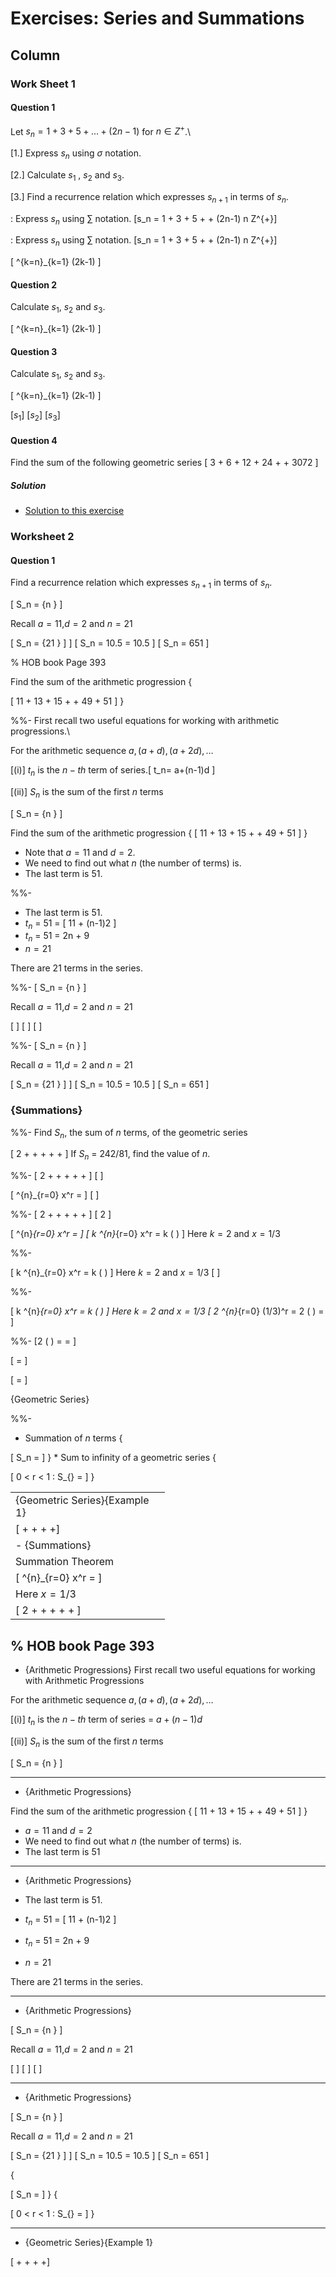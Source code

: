 
Exercises: Series and Summations {data-navmenu="Exercises"}
==================================

Column {.tabset}
-----------------------------



### Work Sheet 1


#### Question 1




Let $s_n = 1 + 3 + 5 + \ldots + (2n-1)$ for $n \in Z^{+}$.\\

[1.] Express $s_n$ using $\sigma$ notation.

[2.] Calculate $s_1$ , $s_2$ and $s_3$.

[3.] Find a recurrence relation which expresses $s_{n+1}$ in terms of $s_n$.




\textbf{Part 1}: Express $s_n$ using $\sum$ notation.
\[s_n = 1 + 3 + 5 + \ldots + (2n-1) \mbox{   for }n \in Z^{+}\]


\textbf{Part 1}: Express $s_n$ using $\sum$ notation.
\[s_n = 1 + 3 + 5 + \ldots + (2n-1) \mbox{   for }n \in Z^{+}\]



\[  \sum^{k=n}_{k=1} (2k-1) \]


#### Question 2

Calculate $s_1$, $s_2$ and $s_3$.



\[  \sum^{k=n}_{k=1} (2k-1) \]



#### Question 3

Calculate $s_1$, $s_2$ and $s_3$.



\[  \sum^{k=n}_{k=1} (2k-1) \]


[$s_1$]
[$s_2$]
[$s_3$]



#### Question 4

Find the sum of the following geometric series
\[ 3 + 6 + 12 + 24 + \ldots + 3072 \]

<h5> Solution</h5>

* <a href="https://youtu.be/q6cYD8Ohgno">Solution to this exercise</a>

### Worksheet 2

#### Question 1

Find a recurrence relation which expresses $s_{n+1}$ in terms of $s_n$.





\textbf{Arithmetic Progressions}

\[ S_n  = {n \over 2} \left[ 2a+(n-1)d \right] \]

Recall $a=11$,$d=2$ and $n=21$


\[ S_n  = {21 \over 2} \left[ (2.11) +[(21-1)2] \right] \]
\[ S_n  = 10.5 \left[ 22 + 40 \right]  = 10.5 \times 62\]
\[ S_n  = 651 \] 






% HOB book Page 393




Find the sum of the arithmetic progression
{

\[ 11 + 13 + 15 + \ldots + 49 + 51 \]
}



%%- \vspace{-0.5cm}
First recall two useful equations for working with arithmetic progressions.\\
\bigskip


For the arithmetic sequence $a,(a+d) ,(a+2d), \ldots$


[(i)] $t_n$ is the $n-th$ term of series.\[ t_n= a+(n-1)d \]

[(ii)] $S_n$ is the sum of the first $n$ terms

\[ S_n  = {n \over 2} \left[ 2a+(n-1)d \right] \]




Find the sum of the arithmetic progression
{
\[ 11 + 13 + 15 + \dots + 49 + 51 \]
}

* Note that $a=11$ and $d=2$.
* We need to find out what $n$ (the number of terms) is.
* The last term is $51$.




%%- 

* The last term is $51$.
* $t_n$ = 51 = [ 11 + (n-1)2 ] 
* $t_n$ = 51 = 2n + 9
* $n=21$

There are 21 terms in the series.

%%- \vspace{-0.8cm}
\[ S_n  = {n \over 2} \left[ 2a+(n-1)d \right] \]

Recall $a=11$,$d=2$ and $n=21$

\[ \phantom{S_n  = {21 \over 2} \left[ (2.11) +[(21-1)2] \right]} \]
\[ \phantom{S_n  = 10.5 \left[ 22 + 40 \right]  = 10.5 \times 62}\]
\[ \phantom{S_n  = 651} \] 

%%- \vspace{-0.8cm}
\[ S_n  = {n \over 2} \left[ 2a+(n-1)d \right] \]

Recall $a=11$,$d=2$ and $n=21$


\[ S_n  = {21 \over 2} \left[ (2.11) +[(21-1)2] \right] \]
\[ S_n  = 10.5 \left[ 22 + 40 \right]  = 10.5 \times 62\]
\[ S_n  = 651 \] 




### {Summations}

%%- 
Find $S_n$, the sum of $n$ terms, of the geometric series

\[  2 + \frac{2}{3} + \frac{2}{3^2} + \frac{2}{3^3} +  \ldots + \frac{2}{3^{n-1}} \]
\bigskip
If $S_n$ = 242/81, find the value of $n$.





%%- \vspace{-0.5cm}
\[  2 + \frac{2}{3} + \frac{2}{3^2} + \frac{2}{3^3} +  \ldots + \frac{2}{3^{n-1}} \]
\[ \phantom{ 2 \times \left[ 1 + \frac{1}{3} + \frac{1}{3^2} + \frac{1}{3^3} +  \ldots + \frac{1}{3^{n-1}}   \right]  } \]


\textbf{Summation Theorem}

\[ \sum^{n}_{r=0} x^r = \frac{x^{n+1}-1}{x-1} \]
\[ \phantom{k \sum^{n}_{r=0} x^r = k \frac{x^{n+1}-1}{x-1}  } \]
\phantom{Here $k=2$ and $x = 1/3$ }






%%- \vspace{-0.5cm}
\[  2 + \frac{2}{3} + \frac{2}{3^2} + \frac{2}{3^3} +  \ldots + \frac{2}{3^{n-1}} \]
\[  2 \times \left[ 1 + \frac{1}{3} + \frac{1}{3^2} + \frac{1}{3^3} +  \ldots + \frac{1}{3^{n-1}}   \right] \]

\textbf{Summation Theorem}

\[ \sum^{n}_{r=0} x^r = \frac{x^{n+1}-1}{x-1} \]
\[ k  \sum^{n}_{r=0} x^r  =  k \left( \frac{x^{n+1}-1}{x-1} \right) \]
Here $k=2$ and $x = 1/3$ 





%%- \vspace{-0.5cm}

\[ k  \sum^{n}_{r=0} x^r  =  k \left( \frac{x^{n+1}-1}{x-1} \right) \]
Here $k=2$ and $x = 1/3$ 
\[  \phantom{ 2  \sum^{n}_{r=0} (1/3)^r  =  2 \left( \frac{(1/3)^{n+1}-1}{(1/3)-1} \right) } \]





%%- \vspace{-0.5cm}

\[ k  \sum^{n}_{r=0} x^r  =  k \left( \frac{x^{n+1}-1}{x-1} \right) \]
Here $k=2$ and $x = 1/3$ 
\[  2  \sum^{n}_{r=0} (1/3)^r  =  2 \left( \frac{(1/3)^{n+1}-1}{(1/3)-1} \right)  = \frac{242}{81} \]





%%- \vspace{-0.5cm}
\[2 \left( \frac{(1/3)^{n+1}-1}{(1/3)-1} \right)  = \frac{-3}{4} \left[ (1/3)^{n+1}-1 \right]  = \frac{242}{81} \]

\[ \frac{-3}{4} \left[ (1/3)^{n+1}-1 \right]  = \frac{242}{81} \]

\[  \left[ (1/3)^{n+1}-1 \right]  =  \frac{-4}{3} \times \frac{242}{81} \]





{Geometric Series}

%%- \vspace{-0.5cm}
\textbf{Important Equations}

* Summation of $n$ terms
{

\[ S_n = \frac{a(1-r)^n}{1-r} \]
}
* Sum to infinity of a geometric series
{

\[ \mbox{ when } 0 < r < 1 : S_{\infty} = \frac{a}{1-r} \]
}



----------------------------------
{Geometric Series}{Example 1}


\[ \frac{1}{2} + \frac{1}{4} + \frac{1}{8} +  \frac{1}{16} +\ldots  \]




- {Summations}

Summation Theorem

\[ \sum^{n}_{r=0} x^r = \frac{x^{n+1}-1}{x-1} \]

Here $x = 1/3$

\[  2 + \frac{2}{3} + \frac{2}{3^2} + \frac{2}{3^3} +  \ldots + \frac{2}{3^{n-1}} \]

----------------------------------------

% HOB book Page 393
----------------------------------
- {Arithmetic Progressions}
First recall two useful equations for working with Arithmetic Progressions

For the arithmetic sequence $a,(a+d) ,(a+2d), \ldots$


[(i)] $t_n$ is the $n-th$ term of series = $a+(n-1)d$

[(ii)] $S_n$ is the sum of the first $n$ terms

\[ S_n  = {n \over 2} \left[ 2a+(n-1)d \right] \]


----------------------------------

- {Arithmetic Progressions}

Find the sum of the arithmetic progression
{
\[ 11 + 13 + 15 + \dots + 49 + 51 \]
}


* $a=11$ and $d=2$
* We need to find out what $n$ (the number of terms) is.
* The last term is $51$


----------------------------------

- {Arithmetic Progressions}



* The last term is $51$.
* $t_n$ = 51 = [ 11 + (n-1)2 ] 
* $t_n$ = 51 = 2n + 9
* $n=21$

There are 21 terms in the series.

----------------------------------

- {Arithmetic Progressions}


\[ S_n  = {n \over 2} \left[ 2a+(n-1)d \right] \]

Recall $a=11$,$d=2$ and $n=21$


\[ \phantom{S_n  = {21 \over 2} \left[ (2.11) +[(21-1)2] \right]} \]
\[ \phantom{S_n  = 10.5 \left[ 22 + 40 \right]  = 10.5 \times 62}\]
\[ \phantom{S_n  = 651} \] 

----------------------------------

- {Arithmetic Progressions}


\[ S_n  = {n \over 2} \left[ 2a+(n-1)d \right] \]

Recall $a=11$,$d=2$ and $n=21$


\[ S_n  = {21 \over 2} \left[ (2.11) +[(21-1)2] \right] \]
\[ S_n  = 10.5 \left[ 22 + 40 \right]  = 10.5 \times 62\]
\[ S_n  = 651 \] 



{

\[ S_n = \frac{a(1-r)^n}{1-r} \]
}
{

\[ \mbox{ when } 0 < r < 1 : S_{\infty} = \frac{a}{1-r} \]
}

----------------------------------
- {Geometric Series}{Example 1}


\[ \frac{1}{2} + \frac{1}{4} + \frac{1}{8} +  \frac{1}{16} +\ldots  \]







